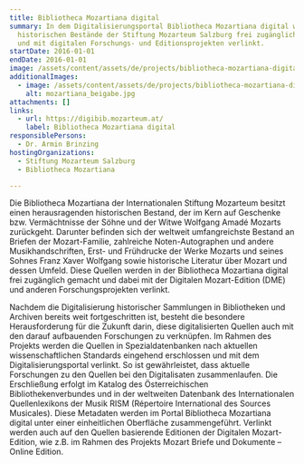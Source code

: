 ```yaml
---
title: Bibliotheca Mozartiana digital
summary: In dem Digitalisierungsportal Bibliotheca Mozartiana digital werden die
  historischen Bestände der Stiftung Mozarteum Salzburg frei zugänglich gemacht
  und mit digitalen Forschungs- und Editionsprojekten verlinkt.
startDate: 2016-01-01
endDate: 2016-01-01
image: /assets/content/assets/de/projects/bibliotheca-mozartiana-digital/mozart.png
additionalImages:
  - image: /assets/content/assets/de/projects/bibliotheca-mozartiana-digital/additionalImages/mozartiana_beigabe.jpg
    alt: mozartiana_beigabe.jpg
attachments: []
links:
  - url: https://digibib.mozarteum.at/
    label: Bibliotheca Mozartiana digital
responsiblePersons:
  - Dr. Armin Brinzing
hostingOrganizations:
  - Stiftung Mozarteum Salzburg
  - Bibliotheca Mozartiana

---
```

Die Bibliotheca Mozartiana der Internationalen Stiftung Mozarteum besitzt einen herausragenden historischen Bestand, der im Kern auf Geschenke bzw. Vermächtnisse der Söhne und der Witwe Wolfgang Amadé Mozarts zurückgeht. Darunter befinden sich der weltweit umfangreichste Bestand an Briefen der Mozart-Familie, zahlreiche Noten-Autographen und andere Musikhandschriften, Erst- und Frühdrucke der Werke Mozarts und seines Sohnes Franz Xaver Wolfgang sowie historische Literatur über Mozart und dessen Umfeld. Diese Quellen werden in der Bibliotheca Mozartiana digital frei zugänglich gemacht und dabei mit der Digitalen Mozart-Edition (DME) und anderen Forschungsprojekten verlinkt.

Nachdem die Digitalisierung historischer Sammlungen in Bibliotheken und Archiven bereits weit fortgeschritten ist, besteht die besondere Herausforderung für die Zukunft darin, diese digitalisierten Quellen auch mit den darauf aufbauenden Forschungen zu verknüpfen. Im Rahmen des Projekts werden die Quellen in Spezialdatenbanken nach aktuellen wissenschaftlichen Standards eingehend erschlossen und mit dem Digitalisierungsportal verlinkt. So ist gewährleistet, dass aktuelle Forschungen zu den Quellen bei den Digitalisaten zusammenlaufen. Die Erschließung erfolgt im Katalog des Österreichischen Bibliothekenverbundes und in der weltweiten Datenbank des Internationalen Quellenlexikons der Musik RISM (Répertoire International des Sources Musicales). Diese Metadaten werden im Portal Bibliotheca Mozartiana digital unter einer einheitlichen Oberfläche zusammengeführt. Verlinkt werden auch auf den Quellen basierende Editionen der Digitalen Mozart-Edition, wie z.B. im Rahmen des Projekts Mozart Briefe und Dokumente – Online Edition.
